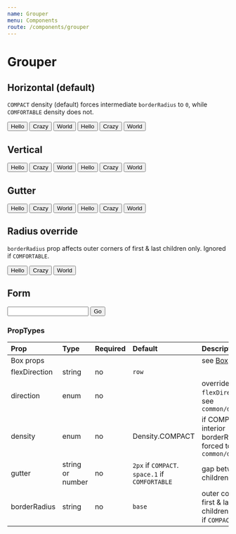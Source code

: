 ```yaml
---
name: Grouper
menu: Components
route: /components/grouper
---
```




# Grouper

## Horizontal (default)

`COMPACT` density (default) forces intermediate `borderRadius` to `0`,
while `COMFORTABLE` density does not.

<Playground>
  <Grouper mb={4}>
    <Button>Hello</Button>
    <Button>Crazy</Button>
    <Button>World</Button>
  </Grouper>

  <Grouper density={Density.COMFORTABLE}>
    <Button>Hello</Button>
    <Button>Crazy</Button>
    <Button>World</Button>
  </Grouper>
</Playground>


## Vertical

<Playground>
  <Grouper direction={Direction.VERTICAL} mb={6}>
    <Button>Hello</Button>
    <Button>Crazy</Button>
    <Button>World</Button>
  </Grouper>

  <Grouper direction={Direction.VERTICAL} density={Density.COMFORTABLE}>
    <Button>Hello</Button>
    <Button>Crazy</Button>
    <Button>World</Button>
  </Grouper>
</Playground>


## Gutter

<Playground>
  <Grouper gutter={2} mb={8}>
    <Button>Hello</Button>
    <Button>Crazy</Button>
    <Button>World</Button>
  </Grouper>

  <Grouper gutter={3} direction={Direction.VERTICAL} density={Density.COMFORTABLE}>
    <Button>Hello</Button>
    <Button>Crazy</Button>
    <Button>World</Button>
  </Grouper>
</Playground>


## Radius override

`borderRadius` prop affects outer corners of first & last children only.
Ignored if `COMFORTABLE`.

<Playground>
  <Grouper borderRadius="large">
    <Button>Hello</Button>
    <Button>Crazy</Button>
    <Button>World</Button>
  </Grouper>
</Playground>


## Form

<Playground>
  <Grouper gutter={0} borderRadius="large">
    <input type="text" />
    <Button>Go</Button>
  </Grouper>
</Playground>



### PropTypes
| Prop | Type | Required | Default | Description |
|:-----|:-----|:---------|:--------|:------------|
| Box props | | | | see [Box](/components/box) |
| flexDirection | string | no | `row` | |
| direction | enum | no | | overrides `flexDirection`. see `common/direction` |
| density | enum | no | Density.COMPACT | if COMPACT, interior borderRadii forced to 0. see `common/density` |
| gutter | string or number | no | `2px` if `COMPACT`. `space.1` if `COMFORTABLE` | gap between children |
| borderRadius | string | no | `base` | outer corners of first & last children. ignored if `COMPACT`. |
